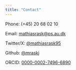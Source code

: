 ```yaml
---
title: "Contact"
---
```


Phone: (+45) 20 68 02 10

Email: [mathiasrask\@ps.au.dk](mailto:mathiasrask@ps.au.dk)

Twitter/X: [\@mathiasrask95](http://twitter.com/mathiasrask95)

Github: [\@](https://github.com/fghjorth)[mraskj](https://github.com/mraskj)

ORCID: [0000-0002-7496-6890](https://orcid.org/0000-0002-7496-6890)
